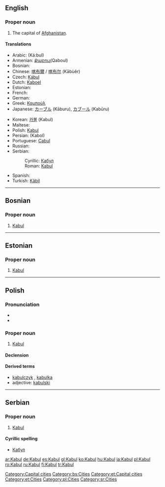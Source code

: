 {{wikipedia}}
{{also|kabul|Kábul}}
==English==

===Proper noun===
{{infl|en|proper noun}}

# The capital of [[Afghanistan]].

====Translations====
{{top}}
* Arabic: {{Arab|[[كابل]]}} (Ká:bul)
* Armenian: [[Քաբուլ ]](Qaboul)
* Bosnian: {{t-|bs|Kabul|m}}
* Chinese: [[喀布爾]] / [[喀布尔]] (Kābùěr)
* Czech: [[Kábul]] {{m}}
* Dutch: [[Kaboel]]
* Estonian: {{t-|et|Kabul}}
* French: {{t+|fr|Kaboul}}
* German: {{t+|de|Kabul}}
* Greek: [[Καμπούλ]]
* Japanese: [[カーブル]] (Kāburu), [[カブール]] (Kabūru)
{{mid}}
* Korean: [[카불]] (Kabul)
* Maltese: {{t-|mt|Kabul|xs=Maltese}}
* Polish: [[Kabul#Polish|Kabul]] {{m}}
* Persian: {{fa-Arab|[[کابل]]}} (Kabol)
* Portuguese: [[Cabul]] {{m}}
* Russian: {{t-|ru|Кабул|m|tr=Kabúl|sc=Cyrl}}
* Serbian:
*: Cyrillic: [[Кабул#Serbian|Кабул]] {{m}}
*: Roman: [[Kabul#Serbian|Kabul]] {{m}}
* Spanish: {{t+|es|Kabul|m}}
* Turkish: [[Kâbil]]
{{bottom}}

[[Category:Capital cities]]

----

==Bosnian==

===Proper noun===
{{infl|bs|proper noun|g=m}}

# [[Kabul#English|Kabul]]

[[Category:bs:Cities]]

----

==Estonian==

===Proper noun===
{{infl|et|proper noun}}

# [[#English|Kabul]]

[[Category:et:Capital cities]]
[[Category:et:Cities]]
----
==Polish==

===Pronunciation===
* {{audio||audio}}
* {{IPA|/ˈkabul/|lang=pl}}

===Proper noun===
{{infl|pl|proper noun|g=m}}

# [[#English|Kabul]]

====Declension====
{{pl-decl-noun-sing
|Kabul
|Kabulu
|Kabulowi
|Kabul
|Kabulem
|Kabulu
|Kabulu
}}

====Derived terms====
*[[kabulczyk]] {{m}}, [[kabulka]] {{f}}
*adjective: [[kabulski]]

[[Category:pl:Cities]]
----

==Serbian==

===Proper noun===
{{infl|sr|proper noun|g=m}}

# [[Kabul#English|Kabul]]

====Cyrillic spelling====
* [[Кабул#Serbian|Кабул]]

[[Category:sr:Cities]]

[[ar:Kabul]]
[[de:Kabul]]
[[es:Kabul]]
[[gl:Kabul]]
[[ko:Kabul]]
[[hu:Kabul]]
[[ja:Kabul]]
[[pl:Kabul]]
[[ro:Kabul]]
[[ru:Kabul]]
[[fi:Kabul]]
[[tr:Kabul]]
